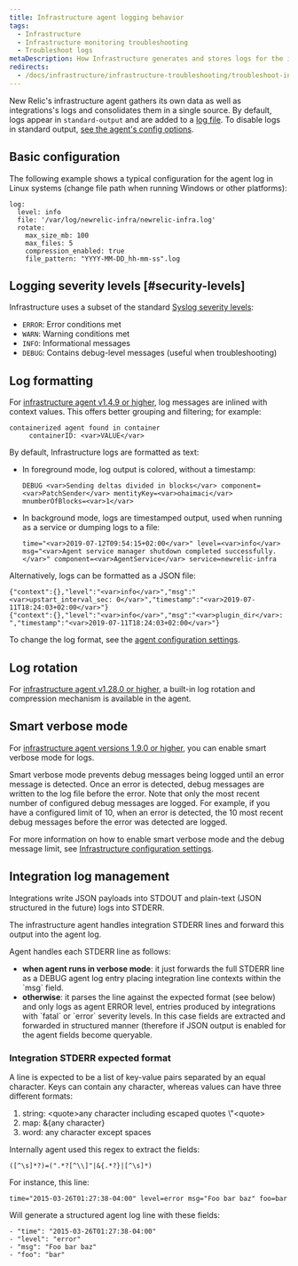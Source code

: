 ```yaml
---
title: Infrastructure agent logging behavior
tags:
  - Infrastructure
  - Infrastructure monitoring troubleshooting
  - Troubleshoot logs
metaDescription: How Infrastructure generates and stores logs for the infrastructure agent.
redirects:
  - /docs/infrastructure/infrastructure-troubleshooting/troubleshoot-infra-logs/infrastructure-agent-logging-behavior
---
```


New Relic's infrastructure agent gathers its own data as well as integrations's logs and consolidates them in a single source. By default, logs appear in `standard-output` and are added to a [log file](/docs/infrastructure/install-configure-infrastructure/configuration/infrastructure-configuration-settings#log-file). To disable logs in standard output, [see the agent's config options](/docs/infrastructure/install-infrastructure-agent/configuration/infrastructure-agent-configuration-settings/#stdout).

## Basic configuration
The following example shows a typical configuration for the agent log in Linux systems (change file path when running Windows or other platforms):

```
log:
  level: info
  file: '/var/log/newrelic-infra/newrelic-infra.log'
  rotate:
    max_size_mb: 100
    max_files: 5                             
    compression_enabled: true                
    file_pattern: "YYYY-MM-DD_hh-mm-ss".log
```

## Logging severity levels [#security-levels]

Infrastructure uses a subset of the standard [Syslog severity levels](https://en.wikipedia.org/wiki/Syslog#Severity_level):

* `ERROR`: Error conditions met
* `WARN`: Warning conditions met
* `INFO`: Informational messages
* `DEBUG`: Contains debug-level messages (useful when troubleshooting)

## Log formatting

For [infrastructure agent v1.4.9 or higher](/docs/release-notes/infrastructure-release-notes/infrastructure-agent-release-notes), log messages are inlined with context values. This offers better grouping and filtering; for example:

```
containerized agent found in container
     containerID: <var>VALUE</var>
```

By default, Infrastructure logs are formatted as text:

* In foreground mode, log output is colored, without a timestamp:

  ```
  DEBUG <var>Sending deltas divided in blocks</var> component=<var>PatchSender</var> mentityKey=<var>ohaimaci</var> mnumberOfBlocks=<var>1</var>
  ```
* In background mode, logs are timestamped output, used when running as a service or dumping logs to a file:

  ```
  time="<var>2019-07-12T09:54:15+02:00</var>" level=<var>info</var> msg="<var>Agent service manager shutdown completed successfully.</var>" component=<var>AgentService</var> service=newrelic-infra
  ```

Alternatively, logs can be formatted as a JSON file:

```
{"context":{},"level":"<var>info</var>","msg":"<var>upstart_interval_sec: 0</var>","timestamp":"<var>2019-07-11T18:24:03+02:00</var>"} 
{"context":{},"level":"<var>info</var>","msg":"<var>plugin_dir</var>: ","timestamp":"<var>2019-07-11T18:24:03+02:00</var>"}
```

To change the log format, see the [agent configuration settings](/docs/infrastructure/install-infrastructure-agent/configuration/infrastructure-agent-configuration-settings/#log-format).

## Log rotation

For [infrastructure agent v1.28.0 or higher](/docs/release-notes/infrastructure-release-notes/infrastructure-agent-release-notes), a built-in log rotation and compression mechanism is available in the agent.

## Smart verbose mode

For [infrastructure agent versions 1.9.0 or higher](/docs/release-notes/infrastructure-release-notes/infrastructure-agent-release-notes), you can enable smart verbose mode for logs.

Smart verbose mode prevents debug messages being logged until an error message is detected. Once an error is detected, debug messages are written to the log file before the error. Note that only the most recent number of configured debug messages are logged. For example, if you have a configured limit of 10, when an error is detected, the 10 most recent debug messages before the error was detected are logged.

For more information on how to enable smart verbose mode and the debug message limit, see [Infrastructure configuration settings](/docs/infrastructure/install-infrastructure-agent/configuration/infrastructure-agent-configuration-settings/#logging-variables).

## Integration log management

Integrations write JSON payloads into STDOUT and plain-text (JSON structured in the future) logs into STDERR.

The infrastructure agent handles integration STDERR lines and forward this output into the agent log.

Agent handles each STDERR line as follows:

* **when agent runs in verbose mode**: it just forwards the full STDERR line as a DEBUG agent log entry placing integration line contexts within the \`msg\` field.
* **otherwise**: it parses the line against the expected format (see below) and only logs as agent ERROR level, entries produced by integrations with \`fatal\` or \`error\` severity levels. In this case fields are extracted and forwarded in structured manner (therefore if JSON output is enabled for the agent fields become queryable.

### Integration STDERR expected format

A line is expected to be a list of key-value pairs separated by an equal character. Keys can contain any character, whereas values can have three different formats:

1. string: &lt;quote>any character including escaped quotes \\"&lt;quote>
2. map: &&#x7B;any character}
3. word: any character except spaces

Internally agent used this regex to extract the fields:

```
([^\s]*?)=(".*?[^\\]"|&{.*?}|[^\s]*)
```

For instance, this line:

```
time="2015-03-26T01:27:38-04:00" level=error msg="Foo bar baz" foo=bar
```

Will generate a structured agent log line with these fields:

```
- "time": "2015-03-26T01:27:38-04:00"
- "level": "error"
- "msg": "Foo bar baz"
- "foo": "bar"
```
